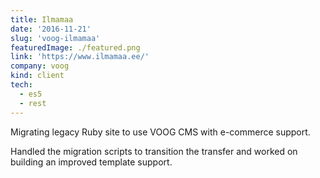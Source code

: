 ```yaml
---
title: Ilmamaa
date: '2016-11-21'
slug: 'voog-ilmamaa'
featuredImage: ./featured.png
link: 'https://www.ilmamaa.ee/'
company: voog
kind: client
tech:
  - es5
  - rest
---
```


Migrating legacy Ruby site to use VOOG CMS with e-commerce support.

Handled the migration scripts to transition the transfer and worked on building an improved template support.
